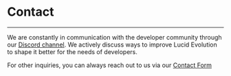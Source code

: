 # Contact

---

We are constantly in communication with the developer community through our [Discord channel]("https://discord.gg/s89P9gpEff"). We actively discuss ways to improve Lucid Evolution to shape it better for the needs of developers.

For other inquiries, you can always reach out to us via our [Contact Form](https://docs.google.com/forms/d/e/1FAIpQLSckCpoU6Ckhsi713b7nYmMAtwqtTcUzsKSlJ-zpRb-6JA5JHw/viewform)

